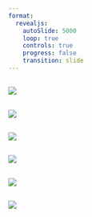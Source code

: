 ---
format:
  revealjs:
    autoSlide: 5000
    loop: true
    controls: true
    progress: false
    transition: slide
---


## 
![](../img/research/coldpool1.jpg)

## 
![](../img/research/coldpool2.jpg)

## 
![](../img/research/coldpool3.jpg)

## 
![](../img/research/coldpool4.jpg)

## 
![](../img/research/bams1.jpg)

## 
![](../img/research/bams2.jpg)
